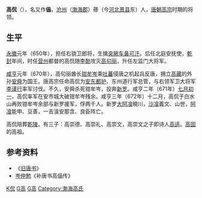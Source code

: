 '''高侃'''（{{bd|？||？||catIdx=G高}}），名又作'''偘'''，[[沧州|沧州]]（[[渤海郡|渤海郡]]）蓚（今[[河北|河北]][[景县|景县]]东）人，[[唐朝|唐朝]][[唐高宗|高宗]]时期的将领。

== 生平 ==

[[永徽|永徽]]元年（650年），担任右骁卫郎将，生擒[[突厥|突厥]][[车鼻可汗|车鼻可汗]]。后任北庭安抚使，[[乾封|乾封]]年间，时任[[营州|营州]]都督的高侃随[[李勣|李勣]]攻灭[[高句丽|高句丽]]，升任左监门大将军。

[[咸亨|咸亨]]元年（670年），高句丽酋长[[钳牟岑|钳牟岑]]乘[[吐蕃|吐蕃]]侵唐之机起兵反唐，拥立[[高藏|高藏]]的外孙[[安舜|安舜]]为国王。唐高宗任命高侃为[[安东都护|安东都护]]、东州道行军总管，与右领军卫大将军[[李谨行|李谨行]]率军讨伐。不久，安舜杀死钳牟岑，投奔[[新罗|新罗]]。咸亨二年（671年）[[七月初一|七月初一]]，高侃率军在安市城大破钳牟岑残余。咸亨三年（672年）十二月，高侃于白水山再败钳牟岑余部与新罗援军，俘两千人。新罗[[大阿飡|大阿飡]]曉川，[[沙飡|沙飡]]義文、山世，[[阿飡|阿飡]]能申、豆善，一吉湌安那含、良臣阵亡。 

高侃陪葬[[乾陵|乾陵]]。有三子：高崇德、高崇礼、高崇文，高崇文之子即诗人[[高适|高适]]。[[高固_(唐朝)|高固]]的高祖。
 
== 参考资料 ==
*《[[旧唐书|旧唐书]]》
*[[岑仲勉|岑仲勉]]《补唐书高偘传》

[[Category:高姓|K侃]]
[[Category:唐朝军事人物|G高]]
[[Category:景县人|G高]]
[[Category:渤海高氏|Category:渤海高氏]]